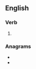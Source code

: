 ==English==

===Verb===
{{head|en|verb form}}

# {{en-third-person singular of|burble}}

===Anagrams===
* {{l|en|lubbers}}
* {{l|en|slubber}}